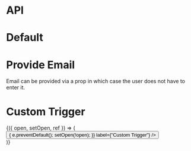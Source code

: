 
<Meta title="Feedback" component={Feedback} />

# API

<Props of={Feedback} />

# Default

<Preview>
  <Story name="Default">
    <div
      className="flex h-full items-end justify-center w-full my-10"
      style={{ height: "300px" }}
    >
      <Feedback url="https://httpbin.org/post" />
    </div>
  </Story>
</Preview>

# Provide Email

Email can be provided via a prop in which case the user does not have to enter it.

<Preview>
  <Story name="Provide Email">
    <div
      className="flex h-full items-end justify-center w-full my-10"
      style={{ height: "300px" }}
    >
      <Feedback url="https://httpbin.org/post" email={"test@email.com"} />
    </div>
  </Story>
</Preview>

# Custom Trigger

<Preview>
  <Story name="Custom Trigger">
    <div
      className="flex h-full items-end justify-center w-full my-10"
      style={{ height: "300px" }}
    >
      <Feedback url="https://httpbin.org/post" side="top">
        {({ open, setOpen, ref }) => (
          <div style={{ width: "300px" }}>
            <Button
              className="absolute"
              size="normal"
              ref={ref}
              onClick={(e) => {
                e.preventDefault();
                setOpen(!open);
              }}
              label={"Custom Trigger"}
            />
          </div>
        )}
      </Feedback>
    </div>
  </Story>
</Preview>